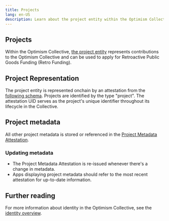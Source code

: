 ```yaml
---
title: Projects
lang: en-US
description: Learn about the project entity within the Optimism Collective's identity stack.
---
```


## Projects

Within the Optimism Collective, [the project entity](/identity/project-and-individual-identity/#people) represents contributions to the Optimism Collective and can be used to apply for Retroactive Public Goods Funding (Retro Funding).
## Project Representation

The project entity is represented onchain by an attestation from the [following schema](https://optimism.easscan.org/schema/view/0xff0b916851c1c5507406cfcaa60e5d549c91b7f642eb74e33b88143cae4b47d0). Projects are identified by the type "project". The attestation UID serves as the project's unique identifier throughout its lifecycle in the Collective.

## Project metadata

All other project metadata is stored or referenced in the [Project Metadata Attestation](https://optimism.easscan.org/schema/view/0xe035e3fe27a64c8d7291ae54c6e85676addcbc2d179224fe7fc1f7f05a8c6eac).

### Updating metadata

*   The Project Metadata Attestation is re-issued whenever there's a change in metadata.
*   Apps displaying project metadata should refer to the most recent attestation for up-to-date information.

## Further reading

For more information about identity in the Optimism Collective, see the [identity overview](/identity/overview).
